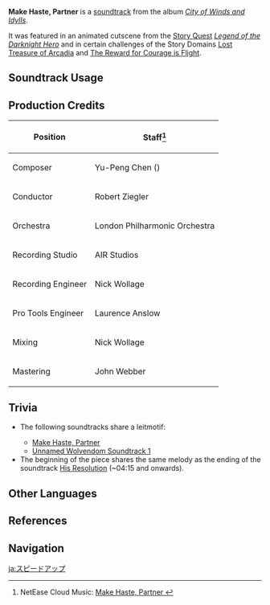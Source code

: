{{Soundtrack Infobox
|image          = City of Winds and Idylls.png
|album          = City of Winds and Idylls
|disc           = 1
|number         = 17
|featured       =
|featured2      =
|featured3      =
|featured_disc  =
|featured_disc2 =
|featured_disc3 =
|youtube_id     = jPxTL3daTJA
|spotify_id     = 1dXVScCRjZ30Of34uoOdST
|previous       = An Interesting Labour
|next           = A Happy Day
}}
'''Make Haste, Partner''' is a [[soundtrack]] from the album ''[[City of Winds and Idylls]]''.

It was featured in an animated cutscene from the [[Story Quest]] ''[[Legend of the Darknight Hero]]'' and in certain challenges of the Story Domains [[Lost Treasure of Arcadia]] and [[The Reward for Courage is Flight]].

==Soundtrack Usage==
{{Soundtrack Usage
|quest    = Legend of the Darknight Hero//cutscene;;Opening Festivities;;Sage of Sages
|domain   = Lost Treasure of Arcadia;;The Reward for Courage is Flight
|eventgameplay = Roses and Muskets/Thousand-Pace Interdiction Arcminute Sharpshooting Zone//Emergency Plan; White Iron Duke
}}

==Production Credits==
{| class="wikitable"
! Position
! Staff<ref>NetEase Cloud Music: [https://music.163.com/#/song?id=1481390531 Make Haste, Partner {{zh|速度加快}}]</ref>
|-
! Composer
| Yu-Peng Chen ({{zh|陈致逸}})
|-
! Conductor
| Robert Ziegler
|-
! Orchestra
| London Philharmonic Orchestra
|-
! Recording Studio
| AIR Studios
|-
! Recording Engineer
| Nick Wollage
|-
! Pro Tools Engineer
| Laurence Anslow
|-
! Mixing
| Nick Wollage
|-
! Mastering
| John Webber
|}

==Trivia==
* <section begin="MakeHasteLeitmotif" />The following soundtracks share a leitmotif:
** [[Make Haste, Partner]]
** [[Unnamed Wolvendom Soundtrack 1]]<section end="MakeHasteLeitmotif" />
* The beginning of the piece shares the same melody as the ending of the soundtrack [[His Resolution]] (~04:15 and onwards).

==Other Languages==
{{Other Languages
|en      = Make Haste, Partner
|zhs     = 速度加快
|zhs_rm  = Sùdù Jiākuài
|zht     = 速度加快
|zht_rm  = Sùdù Jiākuài
|zh_tl   = Speed Up
|ja      = スピードアップ
|ja_rm   = Supiido Appu
|ja_tl   = Speed Up
}}

==References==
{{Reflist}}

==Navigation==
{{Soundtrack Navbox|City of Winds and Idylls}}

[[ja:スピードアップ]]
